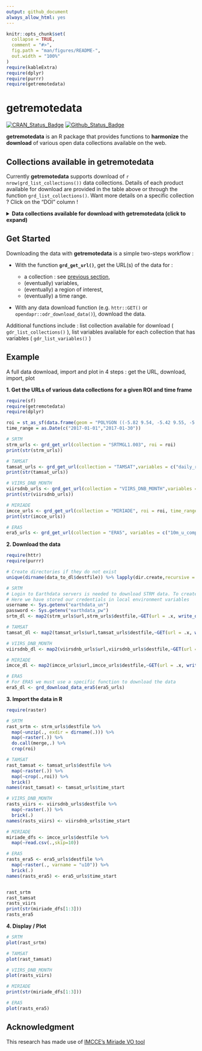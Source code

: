 ```yaml
---
output: github_document
always_allow_html: yes
---
```


<!-- README.md is generated from README.Rmd. Please edit that file -->

```r
knitr::opts_chunk$set(
  collapse = TRUE,
  comment = "#>",
  fig.path = "man/figures/README-",
  out.width = "100%"
)
require(kableExtra)
require(dplyr)
require(purrr)
require(getremotedata)
```
  
# getremotedata

<!-- badges: start -->
[![CRAN_Status_Badge](http://www.r-pkg.org/badges/version/getRemoteData)](https://cran.r-project.org/package=getRemoteData)
[![Github_Status_Badge](https://img.shields.io/badge/Github-0.0.9007-blue.svg)](https://github.com/ptaconet/getRemoteData)
<!-- badges: end -->

**getremotedata** is an R package that provides functions to **harmonize** the **download** of various open data collections available on the web.

## Collections available in getremotedata {#coll-available}

Currently **getremotedata** supports download of `r nrow(grd_list_collections())` data collections.
Details of each product available for download are provided in the table above or through the function `grd_list_collections()`. Want more details on a specific collection ? Click on the "DOI" column !

<details><summary><b>Data collections available for download with getremotedata (click to expand)</b></summary>
<p>

```r
getremotedata::grd_list_collections() %>%
  dplyr::select(collection,long_name,source,nature,doi,url_programmatic_access,param_variables,param_roi,param_time_range) %>%
  dplyr::rename(Collection=collection,Nature=nature,Name=long_name,DOI=doi,url_data_server=url_programmatic_access,Source=source) %>%
  kable() %>%
  kable_styling()
```

</p>
</details>

## Get Started 

Downloading the data with **getremotedata** is a simple two-steps workflow : 

* With the function **`grd_get_url()`**, get the URL(s) of the data for :
  
  + a collection : see [previous section](#collections-available-in-getremotedata),
  + (eventually) variables,
  + (eventually) a region of interest,
  + (eventually) a time range.
  
* With any data download function (e.g. `httr::GET()` or `opendapr::odr_download_data()`), download the data.

Additional functions include : list collection available for download ( `gdr_list_collections()` ), list variables available for each collection that has variables ( `gdr_list_variables()` )

## Example 

A full data download, import and plot in 4 steps : get the URL, download, import, plot

**1. Get the URLs of various data collections for a given ROI and time frame** 

```r
require(sf)
require(getremotedata)
require(dplyr)

roi = st_as_sf(data.frame(geom = "POLYGON ((-5.82 9.54, -5.42 9.55, -5.41 8.84, -5.81 8.84, -5.82 9.54))"), wkt = "geom", crs = 4326)
time_range = as.Date(c("2017-01-01","2017-01-30"))

# SRTM
strm_urls <- grd_get_url(collection = "SRTMGL1.003", roi = roi)
print(str(strm_urls))

# TAMSAT
tamsat_urls <- grd_get_url(collection = "TAMSAT",variables = c("daily_rainfall_estimate"), time_range = time_range)
print(str(tamsat_urls))

# VIIRS_DNB_MONTH
viirsdnb_urls <- grd_get_url(collection = "VIIRS_DNB_MONTH",variables = c("Monthly_AvgRadiance"), roi = roi, time_range = time_range)
print(str(viirsdnb_urls))

# MIRIADE
imcce_urls <- grd_get_url(collection = "MIRIADE", roi = roi, time_range = time_range)
print(str(imcce_urls))

# ERA5
era5_urls <- grd_get_url(collection = "ERA5", variables = c("10m_u_component_of_wind","10m_v_component_of_wind"), roi = roi, time_range = as.Date(c("2017-01-01","2017-01-02"))) # ERA5 is an hourly database, so we keep only 1 day (and not a whole month...)
```

**2. Download the data**

```r
require(httr)
require(purrr)

# Create directories if they do not exist
unique(dirname(data_to_dl$destfile)) %>% lapply(dir.create,recursive = TRUE)

# SRTM
# Login to Earthdata servers is needed to download STRM data. To create an account go to : https://urs.earthdata.nasa.gov/.
# Here we have stored our credentials in local environment variables
username <- Sys.getenv("earthdata_un")
password <- Sys.getenv("earthdata_pw")
srtm_dl <- map2(strm_urls$url,strm_urls$destfile,~GET(url = .x, write_disk(.y), progress() , authenticate(username,password))

# TAMSAT
tamsat_dl <- map2(tamsat_urls$url,tamsat_urls$destfile,~GET(url = .x, write_disk(.y), progress()))

# VIIRS_DNB_MONTH
viirsdnb_dl <- map2(viirsdnb_urls$url,viirsdnb_urls$destfile,~GET(url = .x, write_disk(.y), progress()))

# MIRIADE
imcce_dl <- map2(imcce_urls$url,imcce_urls$destfile,~GET(url = .x, write_disk(.y), progress()))

# ERA5
# For ERA5 we must use a specific function to download the data
era5_dl <- grd_download_data_era5(era5_urls)
```

**3. Import the data in R**

```r
require(raster)

# SRTM 
rast_srtm <- strm_urls$destfile %>%
  map(~unzip(., exdir = dirname(.))) %>%
  map(~raster(.)) %>%
  do.call(merge,.) %>%
  crop(roi)

# TAMSAT
rast_tamsat <- tamsat_urls$destfile %>%
  map(~raster(.)) %>%
  map(~crop(.,roi)) %>%
  brick()
names(rast_tamsat) <- tamsat_urls$time_start

# VIIRS_DNB_MONTH
rasts_viirs <- viirsdnb_urls$destfile %>%
  map(~raster(.)) %>%
  brick(.)
names(rasts_viirs) <- viirsdnb_urls$time_start

# MIRIADE
miriade_dfs <- imcce_urls$destfile %>%
  map(~read.csv(.,skip=10))

# ERA5
rasts_era5 <- era5_urls$destfile %>%
  map(~raster(., varname = "u10")) %>%
  brick(.)
names(rasts_era5) <- era5_urls$time_start


rast_srtm
rast_tamsat
rasts_viirs
print(str(miriade_dfs[1:3]))
rasts_era5
```

**4. Display / Plot**

```r
# SRTM 
plot(rast_srtm)

# TAMSAT
plot(rast_tamsat)

# VIIRS_DNB_MONTH
plot(rasts_viirs)

# MIRIADE
print(str(miriade_dfs[1:3]))

# ERA5
plot(rasts_era5)
```


## Acknowledgment

This research has made use of [IMCCE's Miriade VO tool](http://vo.imcce.fr/webservices/miriade/)
  
<!--

The R package `getremotedata` offers a common framework to download and import in R remote data (i.e. data stored on the cloud) from heterogeneous sources. Overall, this package attempts to **facilitate** and **speed-up** the painfull and time-consuming **data import / download** process for some well-known and widely used environmental / climatic products (e.g. [MODIS](https://modis.gsfc.nasa.gov/), [VNP](https://lpdaac.usgs.gov/search/?query=VNP&page=2), [GPM](https://www.nasa.gov/mission_pages/GPM/main/index.html), etc.) as well as other sources (e.g. [VIIRS DNB](https://ngdc.noaa.gov/eog/viirs/download_dnb_composites.html), etc.). You will take the best of `getRemoteData` if you work at **local to regional** spatial scales, i.e. typically from few decimals to a decade squared degrees. For larger areas, other packages might be more relevant (see section [Other relevant packages](#other-relevant-packages) ).

`getRemoteData` makes it efficient to import remote multidimensional data since it uses data access protocols that enable to subset them (spatially/temporally/dimensionnally) directly at the downloading phase.

## Why such a package ?  (à réécrire)

Modeling an ecological phenomenon (e.g. species distribution) using climatic/environmental data (e.g. temperature, rainfall) is quite a common task in ecology. The data analysis workflow generally consists in : 

- importing, tidying and summarizing various environmental data at geographical locations and dates of interest ;
- creating explicative / predictive models of the phenomenon using the environmental data.

Data of interest for a specific study are usually heterogeneous (various providers and formats). Downloading long time series of several environmental data "manually" (e.g. through user-friendly web portals) is time consuming, not reproducible and prone to errors. In addition, when downloaded manually, spatial datasets might cover quite large areas, or include many dimensions (e.g. the multiple bands for a MODIS product). If your aera of interest is smaller or if you do not need all the dimensions, why downloading the whole dataset ? Whenever possible (i.e. made possible by the data provider - check section [Behind the scene... how it  works](#behind-the-scene-...-how-it-works)), `getRemoteData` enables to download the data strictly for your region and dimensions of interest.

Finally, `getRemoteData` relies as much as possible on open and standard data access protocols (eg. [OPeNDAP](https://en.wikipedia.org/wiki/OPeNDAP)), which makes the package less vulnerable to external changes than packages or applications relying on APIs.

## When should you use `getRemoteData` ?

`getRemoteData` can hopefully help if you work at a local to regional spatial scale and need to download long time-series of various climatic / environmental spatialized products. By filtering the data directly at the downloading phase, `getRemoteData` enables to import strictly the data that is needed, resulting in a reduction of i) the physical size of the data that is retrieved and ii) the overall downloading time. 

Apart from these performance considerations, ethical considerations have driven the development of this package : i) reduction of the environmental impact of our digital work and ii) promotion of open protocols and standards for data access. 

## Installation

You can install the development version of `getRemoteData` from [GitHub](https://github.com/) with: 

``` r
# install.packages("devtools")
devtools::install_github("ptaconet/getRemoteData")
```

## Get the data sources downloadable with `getRemoteData`

The `get_collections_available()` function provides information on the products downloadable with `getRemoteData` :

```r
getRemoteData::get_collections_available(detailed=FALSE)
# Turn the argument `detailed` to `TRUE` (default) to get a more detailed table (details for each collection).
```

```r
library(kableExtra)
getRemoteData::get_collections_available(detailed=FALSE) %>%
  kable() %>%
  kable_styling()
```

Note that the *Collections* column provides only the product's collections for which data download and import via `getRemoteData` have been tested and validated : the source products might contain more collections.

## Functions and syntax

The functions of `getRemoteData` enable to retrieve the URLs of products to download given a set of arguments of interest (time range, region of interest, collection, etc. - see below). There is one *`getUrl`* function for each product (e.g. `getUrl_modis_vnp()`, `getUrl_gpm()`, etc.)

The function `downloadData()` takes as input the output of a *`getUrl`* function and downloads the products.

The functions of the *`getUrl`* family share the following arguments : 

- `timeRange` : date or time frame of interest (eventually including hours for sub-daily resolution data) ;
- `roi` : area of interest (either point or polygon) ;
- `collection` {for multi-collection products only} : collection of interest (eg. `"MOD11A1.v006"`)
- `dimensions` {for multi-dimension products only} : dimensions of the product of interest to download (eg. `c("LST_Day_1km","LST_Night_1km")`)

Other optional arguments might be provided (see documentation of the functions). Absence of the `timeRange` (resp. `roi`) argument in a function means that the product of interest does not have any temporal (resp. spatial) dimension. The function returns a data.frame with the URL(s) to download the dataset(s) of interest and their destination file.

Data downloaded through the *`getUrl`* functions are usually in NetCDF format. The functions of the *`importData`* family enable to import these data as ready-to-use `raster` objects, eventually pre-processing them if relevant (e.g. projection, flipping).

**The *`importData`* family** : functions to import in R (usually as an object of class `raster`) a dataset that has been downnloaded *via* a function of the `getUrl` family. Similarly, there is one *`importData`* function for each product (e.g. `importData_modis_vnp()`, `importData_gpm()`, etc.)

## Behind the scene... how it works

As much as possible, when implemented by the data providers, `getRemoteData` uses open and standard data access protocols to download the data. These standard protocols enable to filter the data directly at the downloading phase. Filters can be spatial, temporal or dimensional. Example of widely-used standard data access protocols for geospatial timeseries are [OGC WFS](https://en.wikipedia.org/wiki/Web_Feature_Service) or [OPeNDAP](https://en.wikipedia.org/wiki/OPeNDAP). 
If long time series are queried, `getRemoteData` enables to speed-up the downloading time by parallelizing it.

-->

